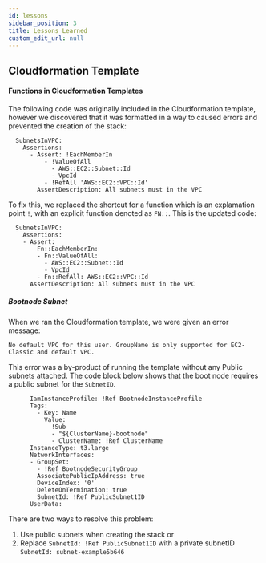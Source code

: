 ```yaml
---
id: lessons
sidebar_position: 3
title: Lessons Learned
custom_edit_url: null
---
```


## Cloudformation Template

#### Functions in Cloudformation Templates

The following code was originally included in the Cloudformation template, however we discovered that it was formatted in a way to caused errors and prevented the creation of the stack:

```
  SubnetsInVPC:
    Assertions:
      - Assert: !EachMemberIn
          - !ValueOfAll
            - AWS::EC2::Subnet::Id
            - VpcId
          - !RefAll 'AWS::EC2::VPC::Id'
        AssertDescription: All subnets must in the VPC      
```

To fix this, we replaced the shortcut for a function which is an explamation point ```!```,  with an explicit function denoted as ```FN::```. This is the updated code:

```
  SubnetsInVPC:
    Assertions:
    - Assert:
        Fn::EachMemberIn:
        - Fn::ValueOfAll:
          - AWS::EC2::Subnet::Id
          - VpcId
        - Fn::RefAll: AWS::EC2::VPC::Id
      AssertDescription: All subnets must in the VPC
```

##### Bootnode Subnet 


When we ran the Cloudformation template, we were given an error message:

```
No default VPC for this user. GroupName is only supported for EC2-Classic and default VPC.
```

This error was a by-product of running the template without any Public subnets attached. The code block below shows that the boot node requires a public subnet for the ```SubnetID```. 

```
      IamInstanceProfile: !Ref BootnodeInstanceProfile
      Tags:
        - Key: Name
          Value: 
            !Sub
            - "${ClusterName}-bootnode"
            - ClusterName: !Ref ClusterName 
      InstanceType: t3.large 
      NetworkInterfaces:
      - GroupSet:
        - !Ref BootnodeSecurityGroup
        AssociatePublicIpAddress: true
        DeviceIndex: '0'
        DeleteOnTermination: true
        SubnetId: !Ref PublicSubnet1ID  
      UserData:
```
There are two ways to resolve this problem:

1) Use public subnets when creating the stack
or
2) Replace ```SubnetId: !Ref PublicSubnet1ID```  with a private subnetID ```SubnetId: subnet-example5b646```

